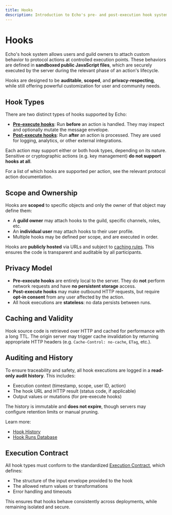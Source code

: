 ```yaml
---
title: Hooks
description: Introduction to Echo's pre- and post-execution hook system
---
```


# Hooks

Echo's hook system allows users and guild owners to attach custom behavior to protocol actions at controlled execution points. These behaviors are defined in **sandboxed public JavaScript files**, which are securely executed by the server during the relevant phase of an action's lifecycle.

Hooks are designed to be **auditable**, **scoped**, and **privacy-respecting**, while still offering powerful customization for user and community needs.

## Hook Types

There are two distinct types of hooks supported by Echo:

- [**Pre-execute hooks**](/docs/hooks/pre-execute): Run **before** an action is handled. They may inspect and optionally mutate the message envelope.
- [**Post-execute hooks**](/docs/hooks/post-execute): Run **after** an action is processed. They are used for logging, analytics, or other external integrations.

Each action may support either or both hook types, depending on its nature. Sensitive or cryptographic actions (e.g. key management) **do not support hooks at all**.

For a list of which hooks are supported per action, see the relevant protocol action documentation.

## Scope and Ownership

Hooks are **scoped** to specific objects and only the owner of that object may define them:

- A **guild owner** may attach hooks to the guild, specific channels, roles, etc.
- An **individual user** may attach hooks to their user profile.
- Multiple hooks may be defined per scope, and are executed in order.

Hooks are **publicly hosted** via URLs and subject to [caching rules](#caching-and-validity). This ensures the code is transparent and auditable by all participants.

## Privacy Model

- **Pre-execute hooks** are entirely local to the server. They do **not** perform network requests and have **no persistent storage** access.
- **Post-execute hooks** may make outbound HTTP requests, but require **opt-in consent** from any user affected by the action.
- All hook executions are **stateless**: no data persists between runs.

## Caching and Validity

Hook source code is retrieved over HTTP and cached for performance with a long TTL. The origin server may trigger cache invalidation by returning appropriate HTTP headers (e.g. `Cache-Control: no-cache`, `ETag`, etc.).

## Auditing and History

To ensure traceability and safety, all hook executions are logged in a **read-only audit history**. This includes:

- Execution context (timestamp, scope, user ID, action)
- The hook URL and HTTP result (status code, if applicable)
- Output values or mutations (for pre-execute hooks)

The history is immutable and **does not expire**, though servers may configure retention limits or manual pruning.

Learn more:
- [Hook History](/docs/hooks/history)
- [Hook Runs Database](/docs/hooks/runs)

## Execution Contract

All hook types must conform to the standardized [Execution Contract](/docs/hooks/contract), which defines:

- The structure of the input envelope provided to the hook
- The allowed return values or transformations
- Error handling and timeouts

This ensures that hooks behave consistently across deployments, while remaining isolated and secure.
